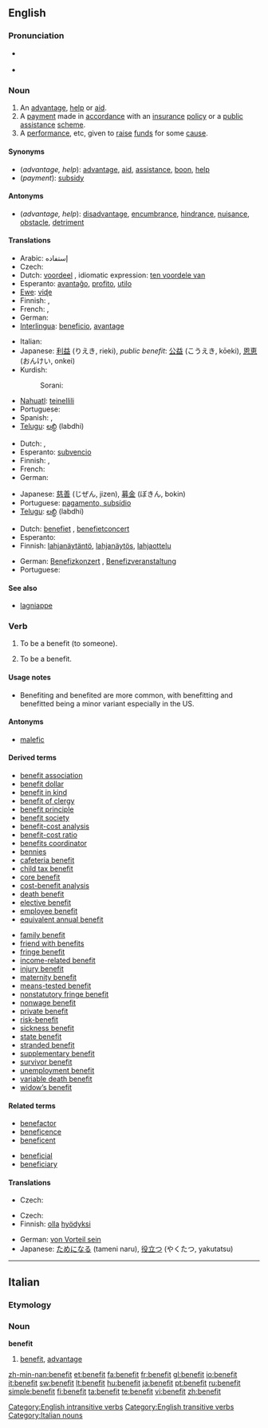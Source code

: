 ==English==

===Pronunciation===
* {{a|US}} {{IPA|/ˈbɛn.ə.fɪt/}}
* {{audio|en-us-benefit.ogg|Audio (US)}}

===Noun===
{{en-noun}}

# An [[advantage]], [[help]] or [[aid]].
# A [[payment]] made in [[accordance]] with an [[insurance]] [[policy]] or a [[public]] [[assistance]] [[scheme]].
# A [[performance]], etc, given to [[raise]] [[fund]]s for some [[cause]].

====Synonyms====
* (''advantage, help''): [[advantage]], [[aid]], [[assistance]], [[boon]], [[help]]
* (''payment''): [[subsidy]]

====Antonyms====
* (''advantage, help''): [[disadvantage]], [[encumbrance]], [[hindrance]], [[nuisance]], [[obstacle]], [[detriment]]

====Translations====
{{trans-top|advantage, help or aid}}
* Arabic: إستفاده
* Czech: {{t-|cs|výhoda|f}}
* Dutch: [[voordeel]] {{n}}, idiomatic expression: [[ten voordele van]]
* Esperanto: [[avantaĝo]], [[profito]], [[utilo]]
* [[Ewe]]: [[viɖe]]
* Finnish: {{t+|fi|etu}}, {{t+|fi|hyöty}}
* French: {{t+|fr|avantage|m}}, {{t+|fr|bénéfice|m}}
* German: {{t+|de|Vorteil|m}}
* [[Interlingua]]: [[beneficio]], [[avantage]]
{{trans-mid}}
* Italian: {{t+|it|beneficio|m}}
* Japanese: [[利益]] (りえき, rieki), ''public benefit'': [[公益]] (こうえき, kōeki), [[恩恵]] (おんけい, onkei)
* Kurdish:
*: Sorani: {{t|ku|سوود|tr=sood|sc=ku-Arab}}
* [[Nahuatl]]: [[teinellili]]
* Portuguese: {{t+|pt|benefício}}
* Spanish: {{t-|es|beneficio}}, {{t-|es|ventaja}}
* [[Telugu]]: [[లబ్ధి]] (labdhi)
{{trans-bottom}}

{{trans-top|payment, subsidy}}
* Dutch: {{t+|nl|voordeel|n}}, {{t+|nl|subsidie|f}}
* Esperanto: [[subvencio]]
* Finnish: {{t-|fi|avustus}}, {{t+|fi|korvaus}}
* French: {{t+|fr|subvention|f}}
* German: {{t+|de|Leistung|f}}
{{trans-mid}}
* Japanese: [[慈善]] (じぜん, jizen), [[募金]] (ぼきん, bokin)
* Portuguese: [[pagamento, subsídio]]
* [[Telugu]]: [[లబ్ధి]] (labdhi)
{{trans-bottom}}

{{trans-top|performance given to raise funds}}
* Dutch: [[benefiet]] {{m}}, [[benefietconcert]] {{n}}
* Esperanto: {{t-|eo|benefico|xs=Esperanto}}
* Finnish: [[lahjanäytäntö]], [[lahjanäytös]], [[lahjaottelu]]
{{trans-mid}}
* German: [[Benefizkonzert]] {{n}}, [[Benefizveranstaltung]] {{f}}
* Portuguese: {{t+|pt|beneficente}}
{{trans-bottom}}

====See also====
* [[lagniappe]]

===Verb===
{{en-verb|benefits|'''[[benefiting]]''' or '''[[benefitting]]'''|'''[[benefited]]''' or '''[[benefitted]]'''|'''[[benefited]]''' or '''[[benefitted]]'''}}

# {{transitive}} To be a benefit (to someone).
# {{intransitive}} To be a benefit.

====Usage notes====
* Benefiting and benefited are more common, with benefitting and benefitted being a minor variant especially in the US.

====Antonyms====
* [[malefic]]

====Derived terms====
{{rel-top|terms derived from "benefit"}}
* [[benefit association]]
* [[benefit dollar]]
* [[benefit in kind]]
* [[benefit of clergy]]
* [[benefit principle]]
* [[benefit society]]
* [[benefit-cost analysis]]
* [[benefit-cost ratio]]
* [[benefits coordinator]]
* [[bennies]]
* [[cafeteria benefit]]
* [[child tax benefit]]
* [[core benefit]]
* [[cost-benefit analysis]]
* [[death benefit]]
* [[elective benefit]]
* [[employee benefit]]
* [[equivalent annual benefit]]
{{rel-mid}}
* [[family benefit]]
* [[friend with benefits]]
* [[fringe benefit]]
* [[income-related benefit]]
* [[injury benefit]]
* [[maternity benefit]]
* [[means-tested benefit]]
* [[nonstatutory fringe benefit]]
* [[nonwage benefit]]
* [[private benefit]]
* [[risk-benefit]]
* [[sickness benefit]]
* [[state benefit]]
* [[stranded benefit]]
* [[supplementary benefit]]
* [[survivor benefit]]
* [[unemployment benefit]]
* [[variable death benefit]]
* [[widow’s benefit]]
{{rel-bottom}}

====Related terms====
{{rel-top|terms related to "benefit"}}
* [[benefactor]]
* [[beneficence]]
* [[beneficent]]
{{rel-mid}}
* [[beneficial]]
* [[beneficiary]]
{{rel-bottom}}

====Translations====
{{trans-top|be a benefit (to someone)}}
* Czech: {{t-|cs|prospět}}
{{trans-mid}}
{{trans-bottom}}

{{trans-top|to be a benefit}}
* Czech: {{t-|cs|prospět}}
* Finnish: [[olla]] [[hyödyksi]]
{{trans-mid}}
* German: [[von Vorteil sein]]
* Japanese: [[ためになる]] (tameni naru), [[役立つ]] (やくたつ, yakutatsu)
{{trans-bottom}}

[[Category:English intransitive verbs]]
[[Category:English transitive verbs]]

----
==Italian==

===Etymology===
{{etyl|en|it}}

===Noun===
'''benefit''' {{m|inv}}

# [[#English|benefit]], [[advantage]]

[[Category:Italian nouns]]

[[zh-min-nan:benefit]]
[[et:benefit]]
[[fa:benefit]]
[[fr:benefit]]
[[gl:benefit]]
[[io:benefit]]
[[it:benefit]]
[[sw:benefit]]
[[lt:benefit]]
[[hu:benefit]]
[[ja:benefit]]
[[pt:benefit]]
[[ru:benefit]]
[[simple:benefit]]
[[fi:benefit]]
[[ta:benefit]]
[[te:benefit]]
[[vi:benefit]]
[[zh:benefit]]